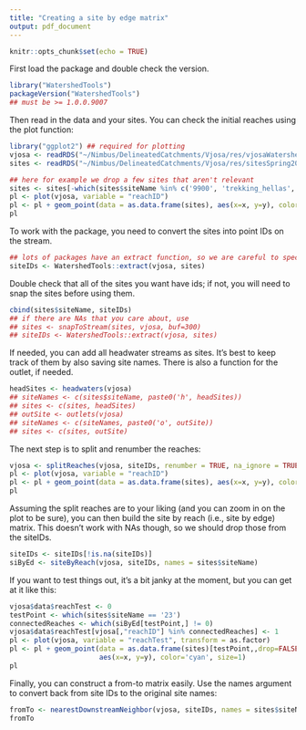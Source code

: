```yaml
---
title: "Creating a site by edge matrix"
output: pdf_document
---
```


```r
knitr::opts_chunk$set(echo = TRUE)
```

First load the package and double check the version.

```r
library("WatershedTools")
packageVersion("WatershedTools")
## must be >= 1.0.0.9007
```

Then read in the data and your sites. You can check the initial reaches using the plot function:

```r
library("ggplot2") ## required for plotting
vjosa <- readRDS("~/Nimbus/DelineatedCatchments/Vjosa/res/vjosaWatershedSpring2018.rds")
sites <- readRDS("~/Nimbus/DelineatedCatchments/Vjosa/res/sitesSpring2018.rds")

## here for example we drop a few sites that aren't relevant
sites <- sites[-which(sites$siteName %in% c('9900', 'trekking_hellas', 'ws_albania')),]
pl <- plot(vjosa, variable = "reachID")
pl <- pl + geom_point(data = as.data.frame(sites), aes(x=x, y=y), color='cyan', size=1)
pl
```

To work with the package, you need to convert the sites into point IDs on the stream.

```r
## lots of packages have an extract function, so we are careful to specify which one
siteIDs <- WatershedTools::extract(vjosa, sites)
```

Double check that all of the sites you want have ids; if not, you will need to snap the sites before using them.
```r
cbind(sites$siteName, siteIDs)
## if there are NAs that you care about, use
## sites <- snapToStream(sites, vjosa, buf=300)
## siteIDs <- WatershedTools::extract(vjosa, sites)
```

If needed, you can add all headwater streams as sites. It's best to keep track of them by also saving site names. There is also a function for the outlet, if needed.
```r
headSites <- headwaters(vjosa)
## siteNames <- c(sites$siteName, paste0('h', headSites))
## sites <- c(sites, headSites)
## outSite <- outlets(vjosa)
## siteNames <- c(siteNames, paste0('o', outSite))
## sites <- c(sites, outSite)
```

The next step is to split and renumber the reaches:
```r
vjosa <- splitReaches(vjosa, siteIDs, renumber = TRUE, na_ignore = TRUE)
pl <- plot(vjosa, variable = "reachID")
pl <- pl + geom_point(data = as.data.frame(sites), aes(x=x, y=y), color='cyan', size=1)
pl
```

Assuming the split reaches are to your liking (and you can zoom in on the plot to be sure), you can then build the site by reach (i.e., site by edge) matrix. This doesn't work with NAs though, so we should drop those from the siteIDs.

```r
siteIDs <- siteIDs[!is.na(siteIDs)]
siByEd <- siteByReach(vjosa, siteIDs, names = sites$siteName)
```

If you want to test things out, it's a bit janky at the moment, but you can get at it like this:
```r
vjosa$data$reachTest <- 0
testPoint <- which(sites$siteName == '23')
connectedReaches <- which(siByEd[testPoint,] != 0)
vjosa$data$reachTest[vjosa[,"reachID"] %in% connectedReaches] <- 1
pl <- plot(vjosa, variable = "reachTest", transform = as.factor)
pl <- pl + geom_point(data = as.data.frame(sites)[testPoint,,drop=FALSE], 
                      aes(x=x, y=y), color='cyan', size=1)
pl
```

Finally, you can construct a from-to matrix easily. Use the names argument to convert back from site IDs to the original site names:
```r
fromTo <- nearestDownstreamNeighbor(vjosa, siteIDs, names = sites$siteName)
fromTo
```
